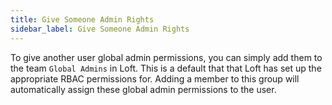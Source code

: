 ```yaml
---
title: Give Someone Admin Rights
sidebar_label: Give Someone Admin Rights
---
```


To give another user global admin permissions, you can simply add them to the team `Global Admins` in Loft. This is a default that that Loft has set up the appropriate RBAC permissions for. Adding a member to this group will automatically assign these global admin permissions to the user.
